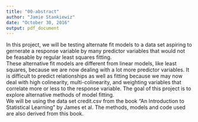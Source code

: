```yaml
---
title: "00-abstract"
author: "Jamie Stankiewiz"
date: "October 30, 2016"
output: pdf_document
---
```


In this project, we will be testing alternate fit models to a data set aspiring to gernerate a response variable by many predictor variables that would not be feasable by regular least squares fitting.  
These alternative fit models are different from linear models, like least squares, because we are now dealing with a lot more predictor variables.  It is difficult to predict relationships as well as fitting because we may now deal with high colinearity, multi-colinearity, and weighting variables that correlate more or less to the response variable.  The goal of this project is to explore alternative methods of model fitting.  
We will be using the data set credit.csv from the book "An Introduction to Statistical Learning" by James et al.  The methods, models and code used are also derived from this book.